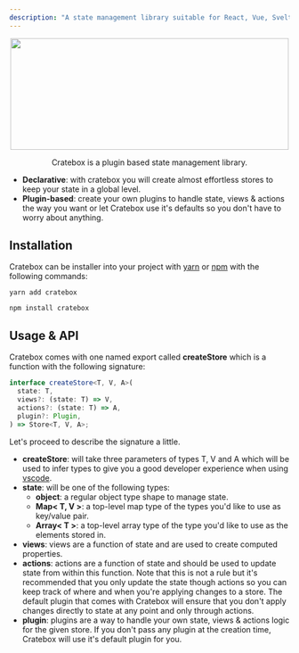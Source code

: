 ```yaml
---
description: "A state management library suitable for React, Vue, Svelte and any other UI framework you'd like to use it with."
---
```


<p align="center">
  <img src="https://github.com/alexvcasillas/cratebox/blob/master/logo/cratebox-logo.png?raw=true" width="500" height="200"></img>
</p>

<p align="center">
  Cratebox is a plugin based state management library.
</p>

* **Declarative**: with cratebox you will create almost effortless stores to keep your state in a global level.
* **Plugin-based**: create your own plugins to handle state, views & actions the way you want or let Cratebox use it's defaults so you don't have to worry about anything.

## Installation

Cratebox can be installer into your project with [yarn](https://yarnpkg.com) or [npm](https://npmjs.com) with the following commands:

```
yarn add cratebox
```

```
npm install cratebox
```

## Usage & API

Cratebox comes with one named export called **createStore** which is a function with the following signature:

```typescript
interface createStore<T, V, A>(
  state: T,
  views?: (state: T) => V,
  actions?: (state: T) => A,
  plugin?: Plugin,
) => Store<T, V, A>;
```

Let's proceed to describe the signature a little.

* **createStore**: will take three parameters of types T, V and A which will be used to infer types to give you a good developer experience when using [vscode](https://code.visualstudio.com/).
* **state**: will be one of the following types:
  * **object**: a regular object type shape to manage state.
  * **Map< T, V >**: a top-level map type of the types you'd like to use as key/value pair.
  * **Array< T >**: a top-level array type of the type you'd like to use as the elements stored in.
* **views**: views are a function of state and are used to create computed properties.
* **actions**: actions are a function of state and should be used to update state from within this function. Note that this is not a rule but it's recommended that you only update the state though actions so you can keep track of where and when you're applying changes to a store. The default plugin that comes with Cratebox will ensure that you don't apply changes directly to state at any point and only through actions.
* **plugin**: plugins are a way to handle your own state, views & actions logic for the given store. If you don't pass any plugin at the creation time, Cratebox will use it's default plugin for you.